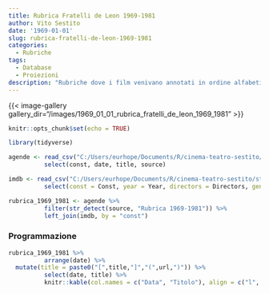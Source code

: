 ```yaml
---
title: Rubrica Fratelli de Leon 1969-1981
author: Vito Sestito
date: '1969-01-01'
slug: rubrica-fratelli-de-leon-1969-1981
categories:
  - Rubriche
tags:
  - Database
  - Proiezioni
description: "Rubriche dove i film venivano annotati in ordine alfabetico, con data di proiezione e distributore."
---
```

{{< image-gallery gallery_dir="/images/1969_01_01_rubrica_fratelli_de_leon_1969_1981" >}}
```r
knitr::opts_chunk$set(echo = TRUE)

library(tidyverse)

agende <- read_csv("C:/Users/eurhope/Documents/R/cinema-teatro-sestito/static/data/programmazione_agende.csv") %>%
          select(const, date, title, source)

imdb <- read_csv("C:/Users/eurhope/Documents/R/cinema-teatro-sestito/static/data/programmazione_imdb.csv") %>%
          select(const = Const, year = Year, directors = Directors, genres = Genres, imdb_rating = `IMDb Rating`, runtime = `Runtime (mins)`, url = URL)

rubrica_1969_1981 <- agende %>%
          filter(str_detect(source, "Rubrica 1969-1981")) %>%
          left_join(imdb, by = "const")
```
### Programmazione
```r
rubrica_1969_1981 %>%
          arrange(date) %>%
  mutate(title = paste0("[",title,"]","(",url,")")) %>%
          select(date, title) %>%
          knitr::kable(col.names = c("Data", "Titolo"), align = c("l", "l", "l"))
```